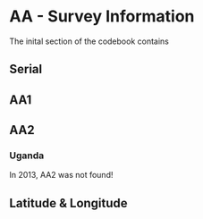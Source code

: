 # AA - Survey Information

The inital section of the codebook contains

## Serial

## AA1

## AA2

### Uganda

In 2013, AA2 was not found!

## Latitude & Longitude
